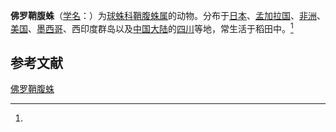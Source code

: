 {{Speciesbox
| name = 佛罗鞘腹蛛
| status = 
| status_system = 
| image = Coleosoma.floridanum.male.-.tanikawa.jpg
| genus = Coleosoma
| species = floridanum
| authority = (Banks, 1900)<ref name='id13005'>{{cite web| url =http://www.bioinfo.cn/db05/BjdwSpecies.php?action=view&id=13005| title =佛罗鞘腹蛛| work =《中国动物物种编目数据库》| publisher =中国科学院微生物研究所| author =中国科学院动物研究所| accessdate =2009-04-28| deadurl =yes| archiveurl =https://web.archive.org/web/20160305062923/http://www.bioinfo.cn/db05/BjdwSpecies.php?action=view&id=13005| archivedate =2016-03-05}}</ref>
}}

'''佛罗鞘腹蛛'''（[[学名|学名]]：{{lang|la|''Coleosoma floridanum''}}）为[[球蛛科|球蛛科]][[鞘腹蛛属|鞘腹蛛属]]的动物。分布于[[日本|日本]]、[[孟加拉国|孟加拉国]]、[[非洲|非洲]]、[[美国|美国]]、[[墨西哥|墨西哥]]、西印度群岛以及[[中国大陆|中国大陆]]的[[四川|四川]]等地，常生活于稻田中。<ref name='id13005'/>

== 参考文献 ==
{{reflist}}

{{Wikispecies|Coleosoma floridanum}}
{{Taxonbar|from=Q4116293}}

[[Category:鞘腹蛛属|佛罗鞘腹蛛]]


{{蜘蛛小作品}}
